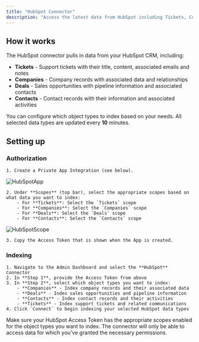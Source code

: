 ```yaml
---
title: "HubSpot Connector"
description: "Access the latest data from HubSpot including Tickets, Companies, Deals, and Contacts"
---
```


## How it works

The HubSpot connector pulls in data from your HubSpot CRM, including:
- **Tickets** - Support tickets with their title, content, associated emails and notes
- **Companies** - Company records with associated data and relationships
- **Deals** - Sales opportunities with pipeline information and associated contacts
- **Contacts** - Contact records with their information and associated activities

You can configure which object types to index based on your needs.
All selected data types are updated every **10** minutes.

## Setting up

### Authorization

    1. Create a Private App Integration (see below).

![HubSpotApp](/archive/images/connectors/hubspot/HubSpotApp.png)

    2. Under **Scopes** (top bar), select the appropriate scopes based on what data you want to index:
        - For **Tickets**: Select the `Tickets` scope
        - For **Companies**: Select the `Companies` scope
        - For **Deals**: Select the `Deals` scope
        - For **Contacts**: Select the `Contacts` scope

![HubSpotScope](/archive/images/connectors/hubspot/HubSpotScope.png)

    3. Copy the Access Token that is shown when the App is created.

### Indexing

    1. Navigate to the Admin Dashboard and select the **HubSpot** Connector
    2. In **Step 1**, provide the Access Token from above
    3. In **Step 2**, select which object types you want to index:
        - **Companies** - Index company records and their associated data
        - **Deals** - Index sales opportunities and pipeline information
        - **Contacts** - Index contact records and their activities
        - **Tickets** - Index support tickets and related communications
    4. Click `Connect` to begin indexing your selected HubSpot data types

<Note>
  Make sure your HubSpot Access Token has the appropriate scopes enabled for the object types you want to index.
  The connector will only be able to access data for which you've granted the necessary permissions.
</Note>
